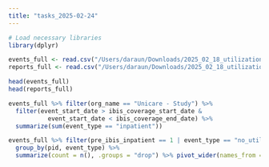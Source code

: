 ```yaml
---
title: "tasks_2025-02-24"
---
```


```r
# Load necessary libraries
library(dplyr)

events_full <- read.csv("/Users/daraun/Downloads/2025_02_18_utilization_events.csv")
reports_full <- read.csv("/Users/daraun/Downloads/2025_02_18_utilization_report.csv")

head(events_full)
head(reports_full)
```

```r
events_full %>% filter(org_name == "Unicare - Study") %>%
  filter(event_start_date > ibis_coverage_start_date &
           event_start_date < ibis_coverage_end_date) %>% 
  summarize(sum(event_type == "inpatient"))

```

```r
events_full %>% filter(pre_ibis_inpatient == 1 | event_type == "no_utilization") %>%
  group_by(pid, event_type) %>%
  summarize(count = n(), .groups = "drop") %>% pivot_wider(names_from = event_type, values_from = count) %>% replace(is.na(.), 0) %>% rename(ibis_inpatient_count = inpatient)
```

```r

```
